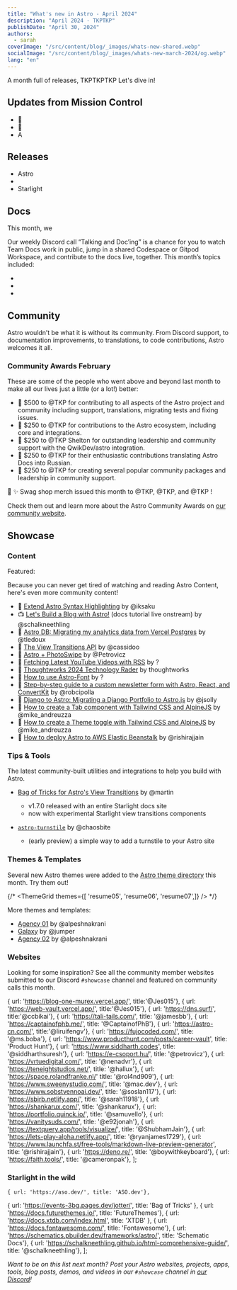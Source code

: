 ```yaml
---
title: "What's new in Astro - April 2024"
description: "April 2024 - TKPTKP"
publishDate: "April 30, 2024"
authors:
  - sarah
coverImage: "/src/content/blog/_images/whats-new-shared.webp"
socialImage: "/src/content/blog/_images/whats-new-march-2024/og.webp"
lang: "en"
---
```



A month full of releases, TKPTKPTKP Let's dive in!

## Updates from Mission Control

- 🚀
- 🎉
- A

## Releases

- Astro 
- 
- Starlight 

## Docs

This month, we 

Our weekly Discord call “Talking and Doc’ing” is a chance for you to watch Team Docs work in public, jump in a shared Codespace or Gitpod Workspace, and contribute to the docs live, together. This month’s topics included:

- 
- 
- 

## Community

Astro wouldn’t be what it is without its community. From Discord support, to documentation improvements, to translations, to code contributions, Astro welcomes it all.


### Community Awards February

These are some of the people who went above and beyond last month to make all our lives just a little (or a lot!) better:

- 🌟 $500 to @TKP for contributing to all aspects of the Astro project and community including support, translations, migrating tests and fixing issues.
- 🍾 $250 to @TKP for contributions to the Astro ecosystem, including core and integrations.
- 🎈 $250 to @TKP Shelton for outstanding leadership and community support with the QwikDev/astro integration.
- 🎊 $250 to @TKP for their enthusiastic contributions translating Astro Docs into Russian.
- 🎉 $250 to @TKP for creating several popular community packages and leadership in community support.

👕 ✨ Swag shop merch issued this month to @TKP, @TKP, and @TKP !

Check them out and learn more about the Astro Community Awards on [our community website](https://community.astro.build).

## Showcase

### Content

Featured: 

Because you can never get tired of watching and reading Astro Content, here's even more community content!

- 📄 [Extend Astro Syntax Highlighting](https://jorgeglz.io/blog/extend-astro-syntax-highlighting/) by @iksaku
- 📺 [Let's Build a Blog with Astro!](https://www.youtube.com/watch?v=XWBlpeTdwoo) (docs tutorial live onstream) by @schalkneethling
- 📄 [Astro DB: Migrating my analytics data from Vercel Postgres](https://www.thomasledoux.be/blog/astro-db-migrating-analytics-postgres) by @tledoux
- 📄 [The View Transitions API](https://frontendmasters.com/blog/the-view-transition-api/) by @cassidoo
- 📄 [Astro + PhotoSwipe](https://dev.to/petrovicz/astro-photoswipe-549a) by @Petrovicz
- 📄 [Fetching Latest YouTube Videos with RSS](https://techsquidtv.com/blog/astro-fetching-youtube-videos-with-rss/) by ?
- 📄 [Thoughtworks 2024 Technology Rader](https://www.thoughtworks.com/radar/languages-and-frameworks/summary/astro) by thoughtworks
- 📄 [How to use Astro-Font](https://banneryear.notion.site/How-to-Use-Astro-Font-to-Optimize-Local-Font-Loading-in-Astro-and-Tailwind-Projects-d5ddc5f4e13e4182b81208f81a0c61ff) by ?
- 📄 [Step-by-step guide to a custom newsletter form with Astro, React, and ConvertKit](https://www.robcipolla.co.uk/blog/step-by-step-guide-to-building-a-custom-newsletter-subscription-form-with-astro-react-and-convertkit) by @robcipolla
- 📄 [Django to Astro: Migrating a Django Portfolio to Astro.js](https://blogthedata.com/post/migrating-portfolio-from-django-to-astro-js/) by @jsolly
- 📄 [How to create a Tab component with Tailwind CSS and AlpineJS](https://lexingtonthemes.com/tutorials/how-to-create-a-tab-component-with-tailwind-css-and-alpinejs/) by @mike_andreuzza
- 📄 [How to create a Theme toggle with Tailwind CSS and AlpineJS](https://lexingtonthemes.com/tutorials/how-to-create-a-theme-toggle-with-tailwind-css-and-alpine-js/) by @mike_andreuzza
- 📄 [How to deploy Astro to AWS Elastic Beanstalk](https://www.launchfa.st/blog/deploy-astro-aws-elastic-beanstalk) by @rishirajjain

### Tips & Tools

The latest community-built utilities and integrations to help you build with Astro.

- [Bag of Tricks for Astro's View Transitions](https://events-3bg.pages.dev/jotter/) by @martin
  - v1.7.0 released with an entire Starlight docs site
  - now with experimental Starlight view transitions components

- [`astro-turnstile`](https://github.com/hkbertoson/astro-turnstile) by @chaosbite
  - (early preview) a simple way to add a turnstile to your Astro site

### Themes & Templates

Several new Astro themes were added to the [Astro theme directory](https://astro.build/themes/) this month. Try them out!

{/* <ThemeGrid themes={[ 'resume05', 'resume06', 'resume07',]} /> */}

More themes and templates:

- [Agency 01](https://elevatemind.gumroad.com/l/astro-agency01/LAUNCH) by @alpeshnakrani
- [Galaxy](https://galaxy.futurethemes.io/) by @jumper
- [Agency 02](https://astro.build/themes/details/agency02/) by @alpeshnakrani


### Websites

Looking for some inspiration? See all the community member websites submitted to our Discord `#showcase` channel and featured on community calls this month.

{ url: 'https://blog-one-murex.vercel.app/', title:'@Jes015'},
{ url: 'https://web-vault.vercel.app/', title:'@Jes015'},
{ url: 'https://dns.surf/', title:'@ccbikai'},
{ url: 'https://tali-tails.com/', title: '@jamesbb'},
{ url: 'https://captainofphb.me/', title: '@CaptainofPhB'},
{ url: 'https://astro-cn.com/', title:'@liruifengv'},
{ url: 'https://fujocoded.com/', title: '@ms.boba'}, 
{ url: 'https://www.producthunt.com/posts/career-vault', title: 'Product Hunt'}, 
{ url: 'https://www.siddharth.codes', title: '@siddharthsuresh'},
{ url: 'https://e-csoport.hu/', title: '@petrovicz'},
{ url: 'https://vrtuedigital.com/', title: '@nenadvr'},
{ url: 'https://teneightstudios.net/', title: '@hallux'},
{ url: 'https://space.rolandfranke.nl/' title: '@rol4nd909'},
{ url: 'https://www.sweenystudio.com/', title: '@mac.dev'},
{ url: 'https://www.sobstvennoai.dev/', title: '@soslan117'},
{ url: 'https://sbirb.netlify.app/', title: '@sarah11918'},
{ url: 'https://shankarux.com/', title: '@shankarux'},
{ url: 'https://portfolio.quinck.io/', title: '@samuvello'},
{ url: 'https://vanitysuds.com/', title: '@e92jonah'},
{ url: 'https://textquery.app/tools/visualize/', title: '@ShubhamJain'},
{ url: 'https://lets-play-alpha.netlify.app/', title: '@ryanjames1729'}, 
{ url: 'https://www.launchfa.st/free-tools/markdown-live-preview-generator', title: '@rishirajjain'},
{ url: 'https://deno.re/', title: '@boywithkeyboard'},
{ url: 'https://faith.tools/', title: '@cameronpak'},
];

<ShowcaseGrid items={sites} />

### Starlight in the wild

	{ url: 'https://aso.dev/', title: 'ASO.dev'},
  { url: 'https://events-3bg.pages.dev/jotter/', title: 'Bag of Tricks' },
  { url: 'https://docs.futurethemes.io/', title: 'FutureThemes'},
  { url: 'https://docs.xtdb.com/index.html', title: 'XTDB' },
  { url: 'https://docs.fontawesome.com/', title: 'Fontawesome'},
  { url: 'https://schematics.pbuilder.dev/frameworks/astro/', title: 'Schematic Docs'},
  { url: 'https://schalkneethling.github.io/html-comprehensive-guide/', title: '@schalkneethling'},
];

<ShowcaseGrid items={starlightSites} />

*Want to be on this list next month? Post your Astro websites, projects, apps, tools, blog posts, demos, and videos in our `#showcase` channel in [our Discord](https://astro.build/chat)!*
